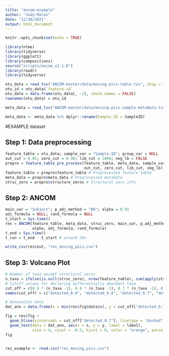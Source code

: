 ```yaml
---
title: "ancom-example"
author: "Judy-Malas"
date: "12/30/2021"
output: html_document
---
```


```r
knitr::opts_chunk$set(echo = TRUE)
```


```r
library(nlme)
library(tidyverse)
library(ggplot2)
library(compositions)
source("scripts/ancom_v2.1.R")
library(readr)
library(tidyverse)

```

```r

otu_data = read_tsv("ANCOM-master/data/moving-pics-table.tsv", skip = 1)
otu_id = otu_data$`feature-id`
otu_data = data.frame(otu_data[, -1], check.names = FALSE)
rownames(otu_data) = otu_id

meta_data = read_tsv("ANCOM-master/data/moving-pics-sample-metadata.tsv")[-1, ]

meta_data <- meta_data %>% dplyr::rename(Sample.ID = SampleID)

```


#EXAMPLE dataset


## Step 1: Data preprocessing


```r

feature_table = otu_data; sample_var = "Sample.ID"; group_var = NULL
out_cut = 0.05; zero_cut = 0.90; lib_cut = 1000; neg_lb = FALSE
prepro = feature_table_pre_process(feature_table, meta_data, sample_var, group_var, 
                                   out_cut, zero_cut, lib_cut, neg_lb)
feature_table = prepro$feature_table # Preprocessed feature table
meta_data = prepro$meta_data # Preprocessed metadata
struc_zero = prepro$structure_zeros # Structural zero info


```



## Step 2: ANCOM

```r

main_var = "Subject"; p_adj_method = "BH"; alpha = 0.05
adj_formula = NULL; rand_formula = NULL
t_start = Sys.time()
res = ANCOM(feature_table, meta_data, struc_zero, main_var, p_adj_method, 
            alpha, adj_formula, rand_formula)
t_end = Sys.time()
t_run = t_end - t_start # around 30s

write_csv(res$out, "res_moving_pics.csv")

```



## Step 3: Volcano Plot

```r

# Number of taxa except structural zeros
n_taxa = ifelse(is.null(struc_zero), nrow(feature_table), sum(apply(struc_zero, 1, sum) == 0))
# Cutoff values for declaring differentially abundant taxa
cut_off = c(0.9 * (n_taxa -1), 0.8 * (n_taxa -1), 0.7 * (n_taxa -1), 0.6 * (n_taxa -1))
names(cut_off) = c("detected_0.9", "detected_0.8", "detected_0.7", "detected_0.6")

# Annotation data
dat_ann = data.frame(x = min(res$fig$data$x), y = cut_off["detected_0.7"], label = "W[0.7]")

fig = res$fig +  
  geom_hline(yintercept = cut_off["detected_0.7"], linetype = "dashed") + 
  geom_text(data = dat_ann, aes(x = x, y = y, label = label), 
            size = 4, vjust = -0.5, hjust = 0, color = "orange", parse = TRUE)
fig  



```


```r

res_example <- read.csv("res_moving_pics.csv")

```


